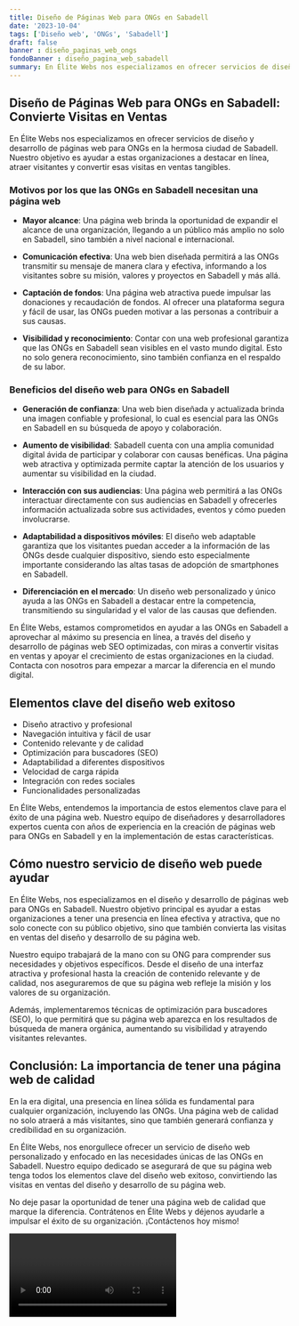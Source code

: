 ```yaml
---
title: Diseño de Páginas Web para ONGs en Sabadell
date: '2023-10-04'
tags: ['Diseño web', 'ONGs', 'Sabadell']
draft: false
banner : diseño_paginas_web_ongs
fondoBanner : diseño_pagina_web_sabadell
summary: En Élite Webs nos especializamos en ofrecer servicios de diseño y desarrollo de páginas web para ONGs en la hermosa ciudad de Sabadell. Nuestro objetivo es ayudar a estas organizaciones a destacar en línea, atraer visitantes y convertir esas visitas en ventas tangibles.
---
```


## Diseño de Páginas Web para ONGs en Sabadell: Convierte Visitas en Ventas

En Élite Webs nos especializamos en ofrecer servicios de diseño y desarrollo de páginas web para ONGs en la hermosa ciudad de Sabadell. Nuestro objetivo es ayudar a estas organizaciones a destacar en línea, atraer visitantes y convertir esas visitas en ventas tangibles.

### Motivos por los que las ONGs en Sabadell necesitan una página web

- **Mayor alcance**: Una página web brinda la oportunidad de expandir el alcance de una organización, llegando a un público más amplio no solo en Sabadell, sino también a nivel nacional e internacional.

- **Comunicación efectiva**: Una web bien diseñada permitirá a las ONGs transmitir su mensaje de manera clara y efectiva, informando a los visitantes sobre su misión, valores y proyectos en Sabadell y más allá.

- **Captación de fondos**: Una página web atractiva puede impulsar las donaciones y recaudación de fondos. Al ofrecer una plataforma segura y fácil de usar, las ONGs pueden motivar a las personas a contribuir a sus causas.

- **Visibilidad y reconocimiento**: Contar con una web profesional garantiza que las ONGs en Sabadell sean visibles en el vasto mundo digital. Esto no solo genera reconocimiento, sino también confianza en el respaldo de su labor.

### Beneficios del diseño web para ONGs en Sabadell

- **Generación de confianza**: Una web bien diseñada y actualizada brinda una imagen confiable y profesional, lo cual es esencial para las ONGs en Sabadell en su búsqueda de apoyo y colaboración.

- **Aumento de visibilidad**: Sabadell cuenta con una amplia comunidad digital ávida de participar y colaborar con causas benéficas. Una página web atractiva y optimizada permite captar la atención de los usuarios y aumentar su visibilidad en la ciudad.

- **Interacción con sus audiencias**: Una página web permitirá a las ONGs interactuar directamente con sus audiencias en Sabadell y ofrecerles información actualizada sobre sus actividades, eventos y cómo pueden involucrarse.

- **Adaptabilidad a dispositivos móviles**: El diseño web adaptable garantiza que los visitantes puedan acceder a la información de las ONGs desde cualquier dispositivo, siendo esto especialmente importante considerando las altas tasas de adopción de smartphones en Sabadell.

- **Diferenciación en el mercado**: Un diseño web personalizado y único ayuda a las ONGs en Sabadell a destacar entre la competencia, transmitiendo su singularidad y el valor de las causas que defienden.

En Élite Webs, estamos comprometidos en ayudar a las ONGs en Sabadell a aprovechar al máximo su presencia en línea, a través del diseño y desarrollo de páginas web SEO optimizadas, con miras a convertir visitas en ventas y apoyar el crecimiento de estas organizaciones en la ciudad. Contacta con nosotros para empezar a marcar la diferencia en el mundo digital.

<GifSeo />

<Cta />

## Elementos clave del diseño web exitoso

- Diseño atractivo y profesional
- Navegación intuitiva y fácil de usar
- Contenido relevante y de calidad
- Optimización para buscadores (SEO)
- Adaptabilidad a diferentes dispositivos
- Velocidad de carga rápida
- Integración con redes sociales
- Funcionalidades personalizadas

En Élite Webs, entendemos la importancia de estos elementos clave para el éxito de una página web. Nuestro equipo de diseñadores y desarrolladores expertos cuenta con años de experiencia en la creación de páginas web para ONGs en Sabadell y en la implementación de estas características.

## Cómo nuestro servicio de diseño web puede ayudar

En Élite Webs, nos especializamos en el diseño y desarrollo de páginas web para ONGs en Sabadell. Nuestro objetivo principal es ayudar a estas organizaciones a tener una presencia en línea efectiva y atractiva, que no solo conecte con su público objetivo, sino que también convierta las visitas en ventas del diseño y desarrollo de su página web.

Nuestro equipo trabajará de la mano con su ONG para comprender sus necesidades y objetivos específicos. Desde el diseño de una interfaz atractiva y profesional hasta la creación de contenido relevante y de calidad, nos aseguraremos de que su página web refleje la misión y los valores de su organización.

Además, implementaremos técnicas de optimización para buscadores (SEO), lo que permitirá que su página web aparezca en los resultados de búsqueda de manera orgánica, aumentando su visibilidad y atrayendo visitantes relevantes.

## Conclusión: La importancia de tener una página web de calidad

En la era digital, una presencia en línea sólida es fundamental para cualquier organización, incluyendo las ONGs. Una página web de calidad no solo atraerá a más visitantes, sino que también generará confianza y credibilidad en su organización.

En Élite Webs, nos enorgullece ofrecer un servicio de diseño web personalizado y enfocado en las necesidades únicas de las ONGs en Sabadell. Nuestro equipo dedicado se asegurará de que su página web tenga todos los elementos clave del diseño web exitoso, convirtiendo las visitas en ventas del diseño y desarrollo de su página web.

No deje pasar la oportunidad de tener una página web de calidad que marque la diferencia. Contrátenos en Élite Webs y déjenos ayudarle a impulsar el éxito de su organización. ¡Contáctenos hoy mismo!

<Video />

<CtaBot job='ONGs' city='Sabadell'/>

<Gmaps query='Sabadell+españa+maps' />